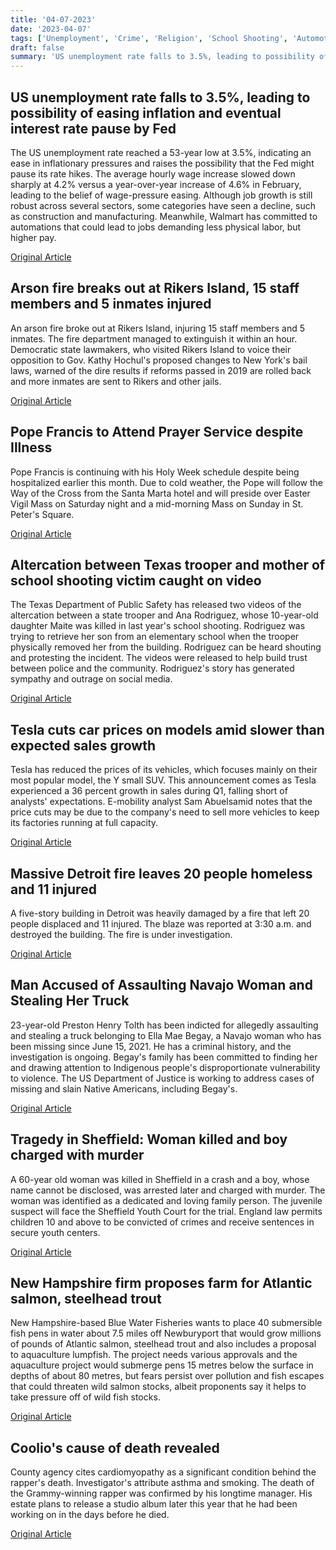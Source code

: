 ```yaml
---
title: '04-07-2023'
date: '2023-04-07'
tags: ['Unemployment', 'Crime', 'Religion', 'School Shooting', 'Automotive', 'fire', 'Aquaculture', 'celebrity news']
draft: false
summary: 'US unemployment rate falls to 3.5%, leading to possibility of easing inflation and eventual interest rate pause by Fed...'
---
```


## US unemployment rate falls to 3.5%, leading to possibility of easing inflation and eventual interest rate pause by Fed
The US unemployment rate reached a 53-year low at 3.5%, indicating an ease in inflationary pressures and raises the possibility that the Fed might pause its rate hikes. The average hourly wage increase slowed down sharply at 4.2% versus a year-over-year increase of 4.6% in February, leading to the belief of wage-pressure easing. Although job growth is still robust across several sectors, some categories have seen a decline, such as construction and manufacturing. Meanwhile, Walmart has committed to automations that could lead to jobs demanding less physical labor, but higher pay.

[Original Article](https://abcnews.go.com/Business/wireStory/inflation-pressures-easing-jobs-report-offer-clues-98422644)

## Arson fire breaks out at Rikers Island, 15 staff members and 5 inmates injured
An arson fire broke out at Rikers Island, injuring 15 staff members and 5 inmates. The fire department managed to extinguish it within an hour. Democratic state lawmakers, who visited Rikers Island to voice their opposition to Gov. Kathy Hochul's proposed changes to New York's bail laws, warned of the dire results if reforms passed in 2019 are rolled back and more inmates are sent to Rikers and other jails.

[Original Article](https://abcnews.go.com/US/wireStory/20-hurt-inmate-sets-fire-nycs-rikers-island-98428937)

## Pope Francis to Attend Prayer Service despite Illness
Pope Francis is continuing with his Holy Week schedule despite being hospitalized earlier this month. Due to cold weather, the Pope will follow the Way of the Cross from the Santa Marta hotel and will preside over Easter Vigil Mass on Saturday night and a mid-morning Mass on Sunday in St. Peter's Square.

[Original Article](https://abcnews.go.com/International/wireStory/pope-francis-miss-cross-event-cold-rome-98428605)

## Altercation between Texas trooper and mother of school shooting victim caught on video
The Texas Department of Public Safety has released two videos of the altercation between a state trooper and Ana Rodriguez, whose 10-year-old daughter Maite was killed in last year's school shooting. Rodriguez was trying to retrieve her son from an elementary school when the trooper physically removed her from the building. Rodriguez can be heard shouting and protesting the incident. The videos were released to help build trust between police and the community. Rodriguez's story has generated sympathy and outrage on social media.

[Original Article](https://abcnews.go.com/US/texas-dps-releases-video-altercation-uvalde-victims-mother/story?id=98415646)

## Tesla cuts car prices on models amid slower than expected sales growth
Tesla has reduced the prices of its vehicles, which focuses mainly on their most popular model, the Y small SUV. This announcement comes as Tesla experienced a 36 percent growth in sales during Q1, falling short of analysts' expectations. E-mobility analyst Sam Abuelsamid notes that the price cuts may be due to the company's need to sell more vehicles to keep its factories running at full capacity.

[Original Article](https://abcnews.go.com/Business/wireStory/tesla-cuts-prices-models-time-year-98428538)

## Massive Detroit fire leaves 20 people homeless and 11 injured
A five-story building in Detroit was heavily damaged by a fire that left 20 people displaced and 11 injured. The blaze was reported at 3:30 a.m. and destroyed the building. The fire is under investigation.

[Original Article](https://abcnews.go.com/US/wireStory/fire-official-11-hurt-detroit-apartment-building-fire-98429285)

## Man Accused of Assaulting Navajo Woman and Stealing Her Truck
23-year-old Preston Henry Tolth has been indicted for allegedly assaulting and stealing a truck belonging to Ella Mae Begay, a Navajo woman who has been missing since June 15, 2021. He has a criminal history, and the investigation is ongoing. Begay's family has been committed to finding her and drawing attention to Indigenous people's disproportionate vulnerability to violence. The US Department of Justice is working to address cases of missing and slain Native Americans, including Begay's. 

[Original Article](https://abcnews.go.com/US/wireStory/us-authorities-charge-man-case-missing-navajo-woman-98424335)

## Tragedy in Sheffield: Woman killed and boy charged with murder
A 60-year old woman was killed in Sheffield in a crash and a boy, whose name cannot be disclosed, was arrested later and charged with murder. The woman was identified as a dedicated and loving family person. The juvenile suspect will face the Sheffield Youth Court for the trial. England law permits children 10 and above to be convicted of crimes and receive sentences in secure youth centers.

[Original Article](https://abcnews.go.com/International/wireStory/uk-police-charge-12-year-murder-car-crash-98424645)

## New Hampshire firm proposes farm for Atlantic salmon, steelhead trout
New Hampshire-based Blue Water Fisheries wants to place 40 submersible fish pens in water about 7.5 miles off Newburyport that would grow millions of pounds of Atlantic salmon, steelhead trout and also includes a proposal to aquaculture lumpfish. The project needs various approvals and the aquaculture project would submerge pens 15 metres below the surface in depths of about 80 metres, but fears persist over pollution and fish escapes that could threaten wild salmon stocks, albeit proponents say it helps to take pressure off of wild fish stocks.

[Original Article](https://abcnews.go.com/US/wireStory/1st-ocean-fish-farm-proposed-east-coast-off-98426726)

## Coolio's cause of death revealed
County agency cites cardiomyopathy as a significant condition behind the rapper's death. Investigator's attribute asthma and smoking. The death of the Grammy-winning rapper was confirmed by his longtime manager. His estate plans to release a studio album later this year that he had been working on in the days before he died.

[Original Article](https://abcnews.go.com/Entertainment/wireStory/gangstas-paradise-rapper-coolios-death-fentanyl-caused-98417622)
